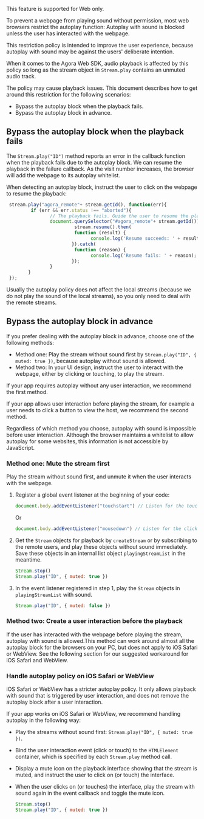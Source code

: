 
<PlatformWrapper notAllowed="web">

This feature is supported for Web only.

</PlatformWrapper>

<PlatformWrapper platform="web">

To prevent a webpage from playing sound without permission, most web browsers restrict the autoplay function: Autoplay with sound is blocked unless the user has interacted with the webpage.

This restriction policy is intended to improve the user experience, because autoplay with sound may be against the users' deliberate intention.

When it comes to the Agora Web SDK, audio playback is affected by this policy so long as the stream object in `Stream.play` contains an unmuted audio track.

The policy may cause playback issues. This document describes how to get around this restriction for the following scenarios:

- Bypass the autoplay block when the playback fails.
- Bypass the autoplay block in advance.

## Bypass the autoplay block when the playback fails

The `Stream.play("ID")` method reports an error in the callback function when the playback fails due to the autoplay block. We can resume the playback in the failure callback. As the visit number increases, the browser will add the webpage to its autoplay whitelist.

When detecting an autoplay block, instruct the user to click on the webpage to resume the playback:

```javascript
 stream.play("agora_remote"+ stream.getId(), function(err){
         if (err && err.status !== "aborted"){
                // The playback fails. Guide the user to resume the playback by clicking.            
                document.querySelector("#agora_remote"+ stream.getId()).onclick=function(){
                         stream.resume().then(
                         function (result) {
                               console.log('Resume succeeds: ' + result);
                        }).catch(
                         function (reason) {
                               console.log('Resume fails: ' + reason);
                        });
                }      
        }
 });
```

Usually the autoplay policy does not affect the local streams (because we do not play the sound of the local streams), so you only need to deal with the remote streams.

## Bypass the autoplay block in advance

If you prefer dealing with the autoplay block in advance, choose one of the following methods:

- Method one: Play the stream without sound first by `Stream.play("ID", { muted: true })`, because autoplay without sound is allowed.
- Method two: In your UI design, instruct the user to interact with the webpage, either by clicking or touching, to play the stream.

If your app requires autoplay without any user interaction, we recommend the first method.

If your app allows user interaction before playing the stream, for example a user needs to click a button to view the host, we recommend the second method.

<div class="alert note">Regardless of which method you choose, autoplay with sound is impossible before user interaction. Although the browser maintains a whitelist to allow autoplay for some websites, this information is not accessible by JavaScript.</div>

### Method one: Mute the stream first

Play the stream without sound first, and unmute it when the user interacts with the webpage.

1. Register a global event listener at the beginning of your code:

   ```javascript
   document.body.addEventListener("touchstart") // Listen for the touch action
   ```

   Or

   ```javascript
   document.body.addEventListener("mousedown") // Listen for the click action.
   ```

2. Get the `Stream` objects for playback by `createStream` or by subscribing to the remote users, and play these objects without sound immediately. Save these objects in an internal list object `playingStreamList` in the meantime.

   ```javascript
   Stream.stop()
   Stream.play("ID", { muted: true })
   ```

3. In the event listener registered in step 1, play the `Stream` objects in `playingStreamList` with sound. 

   ```javascript
   Stream.play("ID", { muted: false })
   ```

### Method two: Create a user interaction before the playback

If the user has interacted with the webpage before playing the stream, autoplay with sound is allowed.This method can work around almost all the autoplay block for the browsers on your PC, but does not apply to iOS Safari or WebView. See the following section for our suggested workaround for iOS Safari and WebView.

### Handle autoplay policy on iOS Safari or WebView

iOS Safari or WebView has a stricter autoplay policy. It only allows playback with sound that is triggered by user interaction, and does not remove the autoplay block after a user interaction.

If your app works on iOS Safari or WebView, we recommend handling autoplay in the following way:

- Play the streams without sound first: `Stream.play("ID", { muted: true })`.
- Bind the user interaction event (click or touch) to the `HTMLElement` container, which is specified by each `Stream.play` method call.
- Display a mute icon on the playback interface showing that the stream is muted, and instruct the user to click on (or touch) the interface.
- When the user clicks on (or touches) the interface, play the stream with sound again in the event callback and toggle the mute icon.

  ```javascript
  Stream.stop()
  Stream.play("ID", { muted: true })
  ```

</PlatformWrapper>